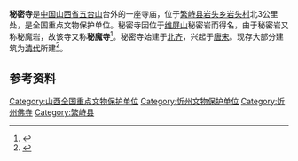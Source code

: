 {{文物保护单位
| 级别 = 全国
| 图片 = 
| 名称 = 秘密寺
| 编号 = 6-477
| 分类 = 古建筑
| 时代 = [[清朝|清]]
| 所在 = [[山西省|山西省]][[繁峙县|繁峙县]]
| 登录 = 2006年5月25日
| Cat = 山西全国重点文物保护单位
}}
'''秘密寺'''是[[中国|中国]][[山西省|山西省]][[五台山|五台山]]台外的一座寺庙，位于[[繁峙县|繁峙县]][[岩头乡_(繁峙县)|岩头乡]][[岩头村|岩头村]]北3公里处，是全国重点文物保护单位。秘密寺因位于[[维屏山|维屏山]]秘密岩而得名，由于秘密岩又称秘魔岩，故该寺又称'''秘魔寺'''<ref>{{cite web | language = zh-cn | publisher = 人民网 | title = 秘密寺 | url = http://tw.people.com.cn/GB/14816/21894/868517.html | date = 2001-12-11 | accessdate = 2011-08-26 | archive-url = https://web.archive.org/web/20160304054115/http://tw.people.com.cn/GB/14816/21894/868517.html | archive-date = 2016-03-04 | dead-url = yes }}</ref>。秘密寺始建于[[北齐|北齐]]，兴起于[[唐宋|唐宋]]。现存大部分建筑为[[清朝|清代]]所建<ref>{{cite web | language = zh-cn | publisher = 繁峙旅游 | title = 繁峙旅游景点·秘魔岩 | url = http://www.fanshi588.com/fanshi/lvyou/jingdian/723.html | date = 2010-11-16 | accessdate = 2011-08-26 }}{{dead link|date=2018年4月 |bot=InternetArchiveBot |fix-attempted=yes }}</ref>。

==参考资料==
{{reflist}}

{{山西全国重点文物保护单位}}

[[Category:山西全国重点文物保护单位|Category:山西全国重点文物保护单位]]
[[Category:忻州文物保护单位|Category:忻州文物保护单位]]
[[Category:忻州佛寺|Category:忻州佛寺]]
[[Category:繁峙县|Category:繁峙县]]

{{佛教小作品}}